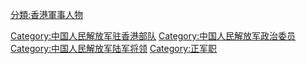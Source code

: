 [[Category:中国人民解放军驻香港部队|Category:中国人民解放军驻香港部队]]
[[Category:中国人民解放军政治委员|Category:中国人民解放军政治委员]]
[[Category:中国人民解放军陆军将领|Category:中国人民解放军陆军将领]]
[[Category:正军职|Category:正军职]]
[[分類:香港軍事人物|分類:香港軍事人物]]